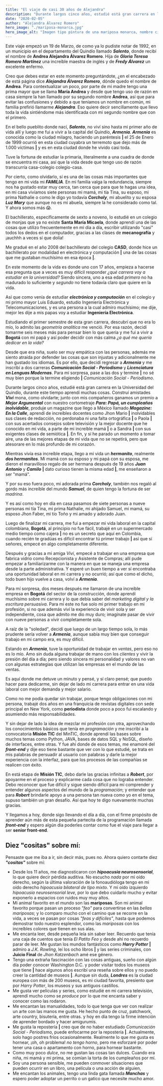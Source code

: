 ---
title: "El viaje de casi 30 años de Alejandra"
description: "Durante largos cinco años, estudié está gran carrera en la Universidad del Quindío, durante este tiempo aprendí muchas cosas."
date: "2020-02-05"
author: "Alejandra Álvarez Romero"
hero_image: "./mariposa-monarca.jpg"
hero_image_alt: "Imagen tipo pintura de una mariposa monarca, nombre científico Danaus plexippus iluminada por el sol mientras toma el nectar de una flor de hojas delgada color morada."
---

Este viaje empezó un 19 de Marzo, de como ya lo pudiste notar de 1992, en un municipio en el departamento del Quindío llamado **_Salento_**, donde recibí el nombre de **Andrea Alejandra Álvarez Romero**. Hija de **_Gloria Teresa Romero Martínez_** una increíble maestra de inglés y de **_Fredy Álvarez_** un excelente enfermo.

Creo que debes estar en este momento preguntándote, ¿en el encabezado de está página dice **_Alejandra Álvarez Romero_**, dónde quedo el nombre de **Andrea**. Para contextualizar un poco, por parte de mi madre tengo una prima mayor que se llama **María Andrea** y desde que tengo uso de razón en casa siempre la han llamado por su segundo nombre **Andrea**, así que para evitar las confusiones y debido a que teníamos un nombre en común, mi familia prefirió llamarme **_Alejandra_**. Eso quiere decir sencillamente que llevo toda la vida sintiéndome más identificada con mi segundo nombre que con el primero.

En el bello pueblito donde nací, **_Salento_**, no viví sino hasta mi primer año de vida allí y luego me fui a vivir a la capital del Quindío, **_Armenia_**. **_Armenia_** es conocida como la ciudad milagro, haciendo un paréntesis **|** el 25 de Enero de 1999 ocurrió en esta ciudad cuyabra un terremoto que dejo más de 1.000 víctimas **|** y es en esta ciudad donde he vivido casi toda.

Tuve la fortuna de estudiar la primaria, literalmente a una cuadra de donde se encuentra mi casa, así que la vida desde que tengo uso de razón transcurría casa-colegio colegio-casa.

Por cierto, como olvidarlo, sí es una de las cosas más importantes que tengo en mi vida mi **_FAMILIA_**. En mi familia valga la redundancia, siempre nos ha gustado estar muy cerca, tan cerca que para que te hagas una idea, en mi casa vivíamos siete personas mi mamá, mi tía Tina, su esposo, mi prima Nathalie o como le digo yo todavía **_Corcholy_**, mi abuelito y su esposa **_Luz Mary_** que aunque no es mi abuela, siempre la he considerado como tal. Y ahora somos más 😱.

El bachillerato, específicamente de sexto a noveno, lo estudié en un colegio de monjas que ya no existe **Santa María Micaela**, donde aprendí una de las cosas que utilizo frecuentemente en mi día a día, escribir utilizando "casi" todos los dedos en el computador, gracias a las clases de **mecanografía** y ¡auchhh a veces sí que dolía!

Me gradué en el año 2008 del bachillerato del colegio **CASD**, donde hice un bachillerato por modalidad en electrónica y computación **|** una de las cosas que me gustaban muchísimo en esa época **|**.

En este momento de la vida es donde uno con 17 años, empieza a hacerse esa pregunta que a veces es muy difícil responder _¿qué carrera voy a estudiar en la universidad?_ Siendo sincera, uno a esa edad _primero_ no ha madurado lo suficiente y _segundo_ no tiene todavía claro que quiere en la vida.

Así que como venía de estudiar **_electrónica y computación_** en el colegio y mi primo mayor Luis Eduardo, estudio Ingeniería Electrónica y Telecomunicaciones, y es una persona a la cual admiro muchísimo; me dije, mejor les dije a mis papas voy a estudiar **Ingeniería Electrónica**.

Estudiando el primer semestre de esta gran carrera, descubrí que no era lo mío, lo admito las _geometría analítica_ me venció. Por esa razón, decidí tomarme seis meses más para pensar bien lo que quería y me fui a vivir a **Bogotá** con mi papá y así poder decidir con más calma _¿a qué me quería dedicar en la vida?_

Desde que era niña, suelo ser muy empática con las personas, además me siento atraída por defender las cosas que son injustas y adicionalmente me han gustado los idiomas. Es por ello, que decidí regresar a **_Armenia_** y me inscribí a dos carreras **_Comunicación Social - Periodismo_** y **_Licenciatura en Lenguas Modernas_**. Para mí sorpresa, pase a las dos y termine **|** no sé muy bien porque la termine eligiendo **|** _Comunicación Social - Periodismo_.

Durante largos cinco años, estudié está gran carrera en la Universidad del Quindío, durante este tiempo aprendí muchas cosas. Construí amistades **_Vivi_** mona, como olvidarte; junto con mis compañeros ganamos un premio a **_Mejor Argumental_** con nuestro cortometraje **_Para: Papá, un cumpleaños inolvidable_**, produje un magazine que llego a México llamado **_Magazine: En la Calle_**, aprendí de increíbles docentes como Jhon Mario **|** inolvidables sus clases de redacción, no perdonaba ni una falta ortográfica **|** o Paola **|** con sus acertados consejos sobre televisión y la mejor docente que he conocido en mi vida, a parte de mi increíble mamá **|** o a Sandra **|** con sus exigentes clases de semiótica **|**. En fin, y sí he parado un momento a tomar aire, una de las mejores etapas de mi vida que no se repetirá, pero que atesorare en lo más profundo de mi corazón.

Mientras vivía esa increíble etapa, llego a mi vida un **_hermanito_**, realmente **_dos hermanitos_**. Mi mamá con su esposo y mi papá con su esposa, me dieron el maravilloso regalo de ser hermana después de 19 años **_Juan Antonio_** y **_Camilo_** **|** dato curioso tienen la misma edad **|**, me enseñaron a ser "mamá".

Y por su eso fuera poco, mi adorada prima **_Corcholy_**, también nos regaló al gordo más increíble del mundo **_Samuel_**, de quien tengo la fortuna de ser _madrina_.

Y es así como hoy en día en casa pasamos de siete personas a nueve personas mi tía Tina, mi prima Nathalie, mi ahijado Samuel, mi mamá, su esposo Jhon Faber, mi tío Toño y mi amado y adorado Juan.

Luego de finalizar mi carrera, me fui a empezar mi vida laboral en la capital colombiana, **Bogotá**, al principio no fue fácil, trabajé en un supermercado medio tiempo como cajera **|** no es un secreto que aquí en Colombia, cuando recién te gradúas es difícil encontrar tú primer trabajo **|** así que sí señores, empecé en algo completamente diferente.

Después y gracias a mi amiga _Vivi_, empecé a trabajar en una empresa que fabrica vidrio como Recepcionista y Asistente de Compras; allí pude empezar a familiarizarme con la manera en que se maneja una empresa desde la parte administrativa. Y esperé un buen tiempo a ver sí encontraba una oportunidad laboral en mi carrera y no ocurrió; así que como el dicho, todo buen hijo vuelve a casa, volví a **_Armenia_**.

Para mí sorpresa, dos meses después me llamaron de una increíble empresa en **Bogotá** del sector de la construcción, donde aprendí muchísimo sobre mi carrera y lo que debía saber del _marketing digital y la escritura persuasiva_. Para mí este no fue solo mi primer trabajo en mi profesión, si no que además viví la experiencia de vivir sola y ser independiente, cosa que admito me dio muy duro; imagínate pasar de vivir con nueve personas a vivir completamente sola.

A raíz de la "soledad", decidí que luego de un largo tiempo sola, lo más prudente sería volver a **_Armenia_**, aunque sabía muy bien que conseguir trabajo en mi campo era, es muy difícil.

Estando en **_Armenia_**, tuve la oportunidad de trabajar en _ventas_, pero eso no es lo mío. Amo sin duda alguna trabajar de mano con los _clientes_ y vivir la presión del día a día; pero siendo sincera mi personalidad y valores no van con algunas estrategias que utilizan las empresas en el mundo de las ventas.

Es aquí donde me detuve un minuto y pensé, y sí claro pensé; que puedo hacer para dedicarme, sin dejar de lado mi carrera para entrar en una vida laboral con mejor demanda y mejor salario.

Como no me podía quedar sin trabajar, porque tengo obligaciones con mi persona, trabajé dos años en una franquicia de revistas digitales con sede principal en New York, como **periodista** donde poco a poco fui escalando y asumiendo más responsabilidades.

Y sin dejar de lado la idea de mezclar mi profesión con otra, aprovechando los conocimientos básicos que tenía en _programación_ y me inscribí a la convocatoria **Misión TIC** del MinTIC, donde aprendí las bases sobre muchos temas como Python, JAVA, bases de datos SQL y NoSQL, diseño de interfaces, entre otras. Y fue ahí donde de esos temas, me enamoré del **_front-end_** y dije eso tiene bastante que ver con lo que estudié, se trata en mis palabras de persuadir al usuario con palabras y darle la mejor experiencia con la interfaz, para que los procesos de las compañías se realicen con éxito.

En está etapa de **Misión TIC**, debo darle las gracias infinitas a **_Robert_**, por apoyarme en el proceso y explicarme cada cosa que no lograba entender. Debo reconocer que fue difícil y sigue siendo difícil para mí comprender y entender algunos aspectos del mundo de la _programación_; y entender que para **_Robert_** brindarle apoyo a una persona tan nueva como yo en el tema, supuso también un gran desafío. Así que hoy te digo nuevamente muchas gracias.

Y llegamos a hoy, donde sigo llevando el día a día, con el firme propósito de aprender aún más de esta pequeña partecita de la programación llamada **_front-end_** y espero algún día poderles contar como fue el viaje para llegar a ser **senior front-end**.

## Diez "cositas" sobre mí:

Pensaste que me iba a ir, sin decir más, pues no. Ahora quiero contarte diez **_"cositas"_** sobre mí:

- Desde los 11 años, me diagnosticaron con **_hipoacusia neurosensorial_**, lo que quiere decir pérdida auditiva. No escucho _nada_ por mi oído derecho, según la última valoración de la fonoaudióloga tengo en mi oído derecho _hipoacusia bilateral de tipo mixto_. Y mi oído izquierdo _hipoacusia neurosensorial leve_, por lo que debo cuidarlo mucho y evitar exponerlo a espacios con ruidos muy muy altos.
- Mi animal favorito en el mundo son las **mariposas**. Son mi animal favorito porque pasan un proceso _"feo"_ para convertirse en las _bellas mariposas_; y lo comparo mucho con el camino que se recorre en la vida, a veces se pasan por cosas _"feas y difíciles"_, hasta que podemos demostrar todo nuestro esplendor, como las _mariposas_ con los increíbles colores que tienen en sus alas.
- Me encanta leer, desde pequeña leía sin saber leer. Recuerdo que tenía una caja de cuentos que tenía _El Patito Feo_ y desde ahí no recuerdo parar de leer. Me gustan los mundos fantásticos como **_Harry Potter_** **|** admiro a _J.K. Rowling_, leí los ocho libros **|** y las series criminales, con **Juicio Final** de _Jhon Katzenbach_ amé ese género.
- Tengo una extraña fascinación con las cosas antiguas, sueño con algún día poder conocer Washington D.C. y poder visitar todos los museos que tiene **|** hace algunos años escribí una reseña sobre ellos y no puedo creer la cantidad de museos **|**. Aunque sin duda, **_Londres_** es la ciudad europea con más de 200 museos, es mi ciudad favorita, presiento que por _Harry Potter_, los museos y sus antiguos castillos.
- Me gusta ver películas y series, como estudié en mi carrera televisión, aprendí mucho como se _produce_ por lo que me encanta saber y conocer como las rodaron.
- Me encantan las manualidades, todo lo que tenga que ver con realizar un arte con las manos me gusta. He hecho punto de cruz, patchwork, arte country, bisutería, entre otras. y hoy en día tengo la firme intención de aprender bordado y hacer amigurumis.
- Me gusta la repostería **|** creo que de no haber estudiado _Comunicación Social - Periodismo_, puede enfocarme por la repostería **|**. Actualmente, solo hago postres fríos ocasionalmente. Realmente lo que me gusta es hornear, ¡oh, oh problema! _no tengo horno_, pero me esforzaré por poder tener una casa o apartamento con horno, para hornear bastante.
- Como muy poco _dulce_, no me gustan las cosas tan dulces. Cuando era niña, mi mamá y mi prima, se comían la torta de los cumpleaños por mí.
- Soy una persona sensible, me pueden conmover situaciones que pueden ocurrir en un libro, una película o una acción de alguien,
- Me encantan los animales, tengo una linda gata llamada **_Manchas_** y espero poder adoptar un perrito o un gatico que necesite mucho amor.
